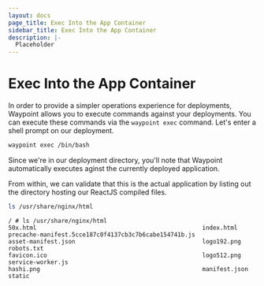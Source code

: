```yaml
---
layout: docs
page_title: Exec Into the App Container
sidebar_title: Exec Into the App Container
description: |-
  Placeholder
---
```


# Exec Into the App Container

In order to provide a simpler operations experience for deployments, Waypoint allows you to execute commands against your deployments.
You can execute these commands via the `waypoint exec` command. Let's enter a shell prompt on our deployment.

```bash
waypoint exec /bin/bash
```

Since we're in our deployment directory, you'll note that Waypoint automatically executes aginst the currently deployed application.

From within, we can validate that this is the actual application by listing out the directory hosting our ReactJS compiled files.

```bash
ls /usr/share/nginx/html
```

```shell
/ # ls /usr/share/nginx/html
50x.html                                               index.html                                             precache-manifest.5cce187c0f4137cb3c7b6cabe154741b.js
asset-manifest.json                                    logo192.png                                            robots.txt
favicon.ico                                            logo512.png                                            service-worker.js
hashi.png                                              manifest.json                                          static
```
